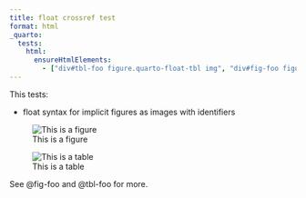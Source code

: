 ```yaml
---
title: float crossref test
format: html
_quarto:
  tests:
    html:
      ensureHtmlElements:
        - ["div#tbl-foo figure.quarto-float-tbl img", "div#fig-foo figure.quarto-float-fig img"]
---
```


This tests:

- float syntax for implicit figures as images with identifiers

![This is a figure](img/surus.jpg){#fig-foo}

![This is a table](img/surus.jpg){#tbl-foo}

See @fig-foo and @tbl-foo for more.